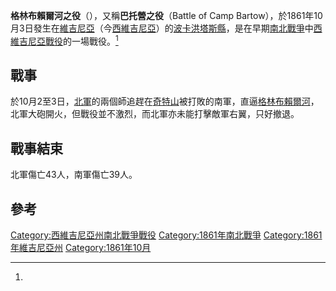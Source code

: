 {{NoteTA
|1=zh-hans:弗吉尼亚;zh-hk:維珍尼亞;zh-tw:維吉尼亞;
}}
{{Campaignbox 西維珍尼亞的軍事行動}}

'''格林布賴爾河之役'''（{{lang-en|Battle of Greenbrier River}}），又稱'''巴托營之役'''（Battle of Camp Bartow），於1861年10月3日發生在[[維吉尼亞|維吉尼亞]]（今[[西維吉尼亞|西維吉尼亞]]）的[[波卡洪塔斯縣_(西維吉尼亞州)|波卡洪塔斯縣]]，是在早期[[南北戰爭|南北戰爭]]中[[西維吉尼亞戰役|西維吉尼亞戰役]]的一場戰役。<ref name="NPS-BS" />

==戰事==
於10月2至3日，[[北軍|北軍]]的兩個師追趕在[[奇特山|奇特山]]被打敗的南軍，直逼[[格林布賴爾河|格林布賴爾河]]，北軍大砲開火，但戰役並不激烈，而北軍亦未能打擊敵軍右翼，只好撤退。

==戰事結束==
北軍傷亡43人，南軍傷亡39人。

==參考==
{{reflist|refs=
<ref name="NPS-BS">{{cite web|title=Battle Summary|url=https://www.nps.gov/abpp/Battles/wv007.htm|publisher=National Park Service|accessdate=3 October 2016|archive-date=2019-07-12|archive-url=https://web.archive.org/web/20190712044312/https://www.nps.gov/abpp/battles/wv007.htm|dead-url=no}}</ref>
}}

{{DEFAULTSORT:Greenbrier River, Battle Of}}
[[Category:西維吉尼亞州南北戰爭戰役|Category:西維吉尼亞州南北戰爭戰役]]
[[Category:1861年南北戰爭|Category:1861年南北戰爭]]
[[Category:1861年維吉尼亞州|Category:1861年維吉尼亞州]]
[[Category:1861年10月|Category:1861年10月]]